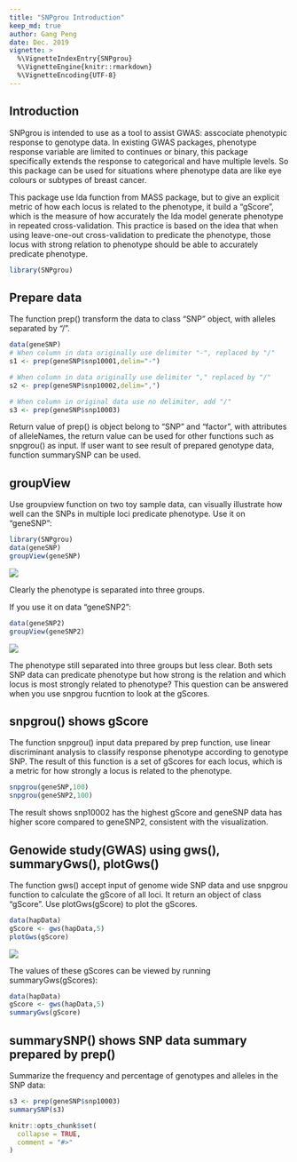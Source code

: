 ```yaml
---
title: "SNPgrou Introduction"
keep_md: true
author: Gang Peng
date: Dec. 2019
vignette: >
  %\VignetteIndexEntry{SNPgrou}
  %\VignetteEngine{knitr::rmarkdown}
  %\VignetteEncoding{UTF-8}
---
```




## Introduction

SNPgrou is intended to use as a tool to assist GWAS: asscociate phenotypic response to genotype data. In existing GWAS packages, phenotype response variable are limited to continues or binary, this package specifically extends the response to categorical and have multiple levels. So this package can be used for situations where phenotype data are like eye colours or subtypes of breast cancer. 

This package use lda function from MASS package, but to give an explicit metric of how each locus is related to the phenotype, it build a "gScore", which is the measure of how accurately the lda model generate phenotype in repeated cross-validation. This practice is based on the idea that when using leave-one-out cross-validation to predicate the phenotype, those locus with strong relation to phenotype should be able to accurately predicate phenotype. 

```r
library(SNPgrou)
```


## Prepare data

The function prep() transform the data to class "SNP" object, with alleles separated by "/".

```r
data(geneSNP)
# When column in data originally use delimiter "-", replaced by "/"
s1 <- prep(geneSNP$snp10001,delim="-") 

# When column in data originally use delimiter "," replaced by "/"
s2 <- prep(geneSNP$snp10002,delim=",")

# When column in original data use no delimiter, add "/"
s3 <- prep(geneSNP$snp10003)    

```

Return value of prep() is object belong to "SNP" and "factor", with attributes of alleleNames, the return value can be used for other functions such as snpgrou() as input. If user want to see result of prepared genotype data, function summarySNP can be used.

## groupView

Use groupview function on two toy sample data, can visually illustrate how well can the SNPs in multiple loci predicate phenotype. Use it on "geneSNP":

``` r
library(SNPgrou)
data(geneSNP)
groupView(geneSNP)
```
![](../inst/extdata/Rplot_snpgrou.png)

Clearly the phenotype is separated into three groups.

If you use it on data "geneSNP2":

``` r
data(geneSNP2)
groupView(geneSNP2)
```
![](../inst/extdata/Rplot_snpgrou2.png)

The phenotype still separated into three groups but less clear. Both sets SNP data can predicate phenotype but how strong is the relation and which locus is most strongly related to phenotype? This question can be answered when you use snpgrou fucntion to look at the gScores.

## snpgrou() shows gScore

The function snpgrou() input data prepared by prep function, use linear discriminant analysis to classify response phenotype according to genotype SNP. The result of this function is a set of gScores for each locus, which is a metric for how strongly a locus is related to the phenotype.

```r
snpgrou(geneSNP,100)
snpgrou(geneSNP2,100)

```

The result shows snp10002 has the highest gScore and geneSNP data has higher score compared to geneSNP2, consistent with the visualization.


## Genowide study(GWAS) using gws(), summaryGws(), plotGws()
The function gws() accept input of genome wide SNP data and use snpgrou function to calculate the gScore of all loci. It return an object of class "gScore". Use plotGws(gScore) to plot the gScores.

```r
data(hapData)
gScore <- gws(hapData,5)
plotGws(gScore)

```
![](../inst/extdata/Rplot_GWS.png)

The values of these gScores can be viewed by running summaryGws(gScores):
```r
data(hapData)
gScore <- gws(hapData,5)
summaryGws(gScore)

```


## summarySNP() shows SNP data summary prepared by prep()

Summarize the frequency and percentage of genotypes and alleles in the SNP data:

```r
s3 <- prep(geneSNP$snp10003)
summarySNP(s3)

```

```r
knitr::opts_chunk$set(
  collapse = TRUE,
  comment = "#>"
)
```


